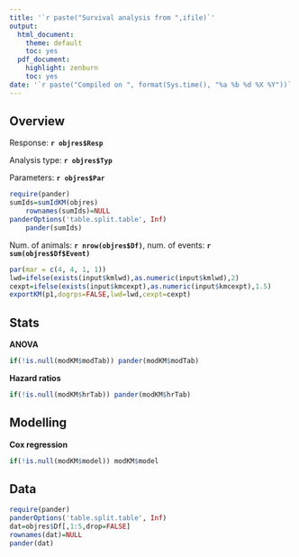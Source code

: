 ```yaml
---
title: '`r paste("Survival analysis from ",ifile)`'
output:
  html_document:
    theme: default
    toc: yes
  pdf_document:
    highlight: zenburn
    toc: yes
date: '`r paste("Compiled on ", format(Sys.time(), "%a %b %d %X %Y"))`'
---
```


Overview
-----------------------------------

Response: **`r objres$Resp`**

Analysis type: **`r objres$Typ`**

Parameters: **`r objres$Par`**

```r
require(pander)
sumIds=sumIdKM(objres)
    rownames(sumIds)=NULL
panderOptions('table.split.table', Inf)
    pander(sumIds)
```
Num. of animals: **`r nrow(objres$Df)`**, num. of events: **`r sum(objres$Df$Event)`**


```r
par(mar = c(4, 4, 1, 1))
lwd=ifelse(exists(input$kmlwd),as.numeric(input$kmlwd),2)
cexpt=ifelse(exists(input$kmcexpt),as.numeric(input$kmcexpt),1.5)
exportKM(p1,dogrps=FALSE,lwd=lwd,cexpt=cexpt)
```

\clearpage

Stats
-----------------------------------

**ANOVA**
```r
if(!is.null(modKM$modTab)) pander(modKM$modTab)
```

**Hazard ratios**
```r
if(!is.null(modKM$hrTab)) pander(modKM$hrTab)
```

Modelling
-----------------------------------

**Cox regression**
```r
if(!is.null(modKM$model)) modKM$model
```

\clearpage

Data
-----------------------------------
```r
require(pander)
panderOptions('table.split.table', Inf)
dat=objres$Df[,1:5,drop=FALSE]
rownames(dat)=NULL
pander(dat)
```

